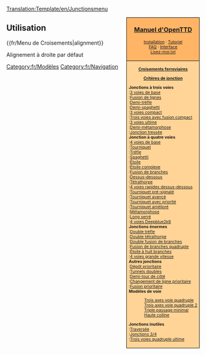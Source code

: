 <noinclude>[[Translation:Template/en/Junctionsmenu]]{{en/-}}</noinclude>
<div style="float:right; padding-left:12px; background:#ffffff;">
<div style="border:1px solid #000000; background:#ffb466; padding:5px; -moz-border-radius-topleft:5px; -moz-border-radius-topright:5px; font-size: 12pt;">
<center><strong><font size="3">[[Main/fr/OpenTTD|Manuel d'OpenTTD]]</font></strong></center>
<div style="font-size: 8pt; text-align: center;">
[[Main/fr/Installation|Installation]] &middot; 
[[Main/fr/Tutoriel|Tutoriel]]<br />
[[Main/fr/FAQ|FAQ]] &middot; 
[[Main/fr/Interface|Interface]]<br />
[[Main/fr/Lisez-moi.txt|Lisez-moi.txt]]
</div>
</div>
<div style="border:1px solid black; border-top-width: 0px; background:#ffd496; padding:5px; -moz-border-radius-bottomleft:5px; -moz-border-radius-bottomright:8px; font-size: 8pt;">

<center>'''[[Main/fr/Croisements|Croisements ferroviaires]]'''</center>
<center>'''[[Main/fr/Critères de jonction|Critères de jonction]]'''</center>

'''Jonctions à trois voies'''<br>
:[[Main/fr/Trois voies de base|3 voies de base]]<br>
:[[Main/fr/Fusion de lignes|Fusion de lignes]]<br>
:[[Main/fr/Demi trèfle|Demi-trèfle]]<br>
:[[Main/fr/Demi Spaghetti|Demi-spaghetti]]<br>
:[[Main/fr/Trois voies compact|3 voies  compact]]<br>
:[[Main/fr/Jonction trois voies avec fusion de branches compact|Trois voies avec fusion compact]]<br>
:[[Main/fr/Trois voies ultime|3 voies ultime]]<br>
:[[Main/fr/Demi Métamorphose|Demi-métamorphose]]<br>
:[[Main/fr/Jonction tressée|Jonction tressée]]<br>

'''Jonction à quatre voies'''<br>
:[[Main/fr/Quatre voies de base|4 voies de base]]<br>
:[[Main/fr/Tourniquet|Tourniquet]]<br>
:[[Main/fr/Trèfle|Trèfle]]<br>
:[[Main/fr/Spaghetti|Spaghetti]]<br>
:[[Main/fr/Jonction en étoile|Étoile]]<br>
:[[Main/fr/Jonction en étoile complexe|Étoile complexe]]<br>
:[[Main/fr/Fusion de branches|Fusion de branches]]<br>
:[[Main/fr/Jonction dessus-dessous|Dessus-dessous]]<br>
:[[Main/fr/Jonction tétrathorpe|Tétrathorpe]]<br>
:[[Main/fr/Quatre voies à grande vitesse par survol dessus-dessous|4 voies rapides dessus-dessous]]<br>
:[[Main/fr/Tourniquet pré-signalé|Tourniquet pré-signalé]]<br>
:[[Main/fr/Tourniquet avancé|Tourniquet avancé]]<br>
:[[Main/fr/Tourniquet avec priorité|Tourniquet avec priorité]]<br>
:[[Main/fr/Tourniquet amélioré|Tourniquet amélioré]]<br>
:[[Main/fr/Métamorphose|Métamorphose]]<br>
:[[Main/fr/Long serré|Long serré]]<br>
:[[Main/fr/Quatre voies Deepblue2k8|4 voies Deepblue2k8]]<br>

'''Jonctions énormes'''<br>
:[[Main/fr/Double trèfle|Double trèfle]]<br>
:[[Main/fr/Jonction double tétrathorpe|Double tétrathorpe]]<br>
:[[Main/fr/Double fusion de branches|Double fusion de branches]]<br>
:[[Main/fr/Fusion de branches quadruple|Fusion de branches quadruple]]<br>
:[[Main/fr/Jonction en étoile à huit branches|Étoile à huit branches]]<br>
:[[Main/fr/Quatre voies grande vitesse|4 voies grande vitesse]]<br>

'''Autres jonctions'''<br>
:[[Main/en/Construction de dépôts/Fr#Configurations avancées de dépôt|Dépôt prioritaire]]<br>
:[[Main/fr/Tunnels doubles|Tunnels doubles]]<br>
:[[Main/fr/Demi-tour à côté|Demi-tour de côté]]<br>
:[[Main/fr/Changement de ligne prioritaire|Changement de ligne prioritaire]]<br>
:[[Main/fr/Fusion prioritaire|Fusion prioritaire]]<br>

'''Modèles de voie'''
:[[Main/fr/Trois axes voies quadruple|Trois axes voie quadruple]]<br>
:[[Main/fr/Trois axes voies quadruple 2|Trois axes voie quadruple 2]]<br>
:[[Main/fr/Triple passage minimal|Triple passage minimal]]<br>
:[[Main/fr/Haute colline|Haute colline]]<br>

'''Jonctions inutiles'''<br>
:[[Main/fr/Jonction de traversée|Traversée]]<br>
:[[Main/fr/Jonctions trois quarts|Jonctions 3/4]]<br>
:[[Main/fr/Jonction trois voies quadruple ultime|Trois voies quadruple ultime]]<br>

</div>
</div>
<noinclude>


==Utilisation==
<nowiki>{{fr/Menu de Croisements|alignment}}</nowiki>

Alignement à droite par défaut
[[Category:fr/Modèles]][[Category:fr/Navigation]]
</noinclude>